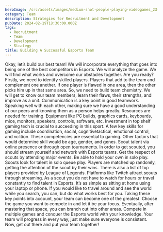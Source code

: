 ```yaml
---
heroImage: /src/assets/images/medium-shot-people-playing-videogames_23-2149349983.avif
category: Team
description: Strategies for Recruitment and Development
pubDate: 2024-02-19T18:30:00.000Z
tags:
  - Recruitment
  - Team
  - Development
  - Strategy
title: Building A Successful Esports Team
---
```


Okay, let’s build our best team! We will incorporate everything that goes into being one of the
best competitors in Esports. We will analyze the game. We will find what works and overcome
our obstacles together. Are you ready?
Firstly, we need to identify skilled players. Players that add to the team and complement one
another. If one player is flawed in one area, then the other picks him up in that same area. So, we
need to build team chemistry. We will get to know our team members, learn their flaws, their
strengths, and improve as a unit. Communication is a key point in good teamwork. Speaking well
with each other, making sure we have a good understanding of our peers and knowing them as a
person helps greatly.
Resources are needed for training. Equipment like PC builds, graphics cards, keyboards,
mice, monitors, speakers, controls, software, etc. Investment in top shelf gaming tech is crucial
to succeeding in this sport. A few key skills for gaming include coordination, social, cognitivetactical, emotional control, and volition. These competencies are essential to gaming. Other
factors that would determine skill would be age, gender, and genes. Scout talent via online
presence or through open tournaments.
In order to get scouted, you should stream yourself and network with Esports teams. Get
the respect of scouts by attending major events. Be able to hold your own in solo play. Scouts
look for talent in solo queue play. Players are matched up randomly, getting the attention of the
scout by their wins. There is also a list of top players provided by League of Legends. Platforms
like Twitch attract scouts through streaming. As a scout you do not have to watch for hours or
travel constantly to find talent in Esports. It’s as simple as sitting at home using your laptop or
phone. If you would like to travel around and see the world while you search, you can, but do
what works best for you.
Taking these key points into account, your team can become one of the greatest. Choose
the game you want to compete in and let it be your focus. Eventually, after mastering that space,
you can branch out into other areas. Compete in multiple games and conquer the Esports world
with your knowledge. Your team will progress in every way, just make sure everyone is
consistent. Now, get out there and put your team together!
